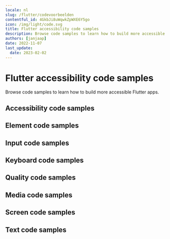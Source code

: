 ```yaml
---
locale: nl
slug: /flutter/codevoorbeelden
contentful_id: 4GkbJi8uWqwkZpWXE6Y5go
icon: /img/light/code.svg
title: Flutter accessibility code samples
description: Browse code samples to learn how to build more accessible Flutter apps.
authors: [janjaap]
date: 2022-11-07
last_update:
  date: 2023-02-02
---
```


# Flutter accessibility code samples

Browse code samples to learn how to build more accessible Flutter apps.

## Accessibility code samples

<LinkList title="List of Flutter Accessibility Code samples" isHighlighted={true}>
  <LinkListItem url="/nl/docs/flutter/codevoorbeelden/accessibility-action" title="- Accessibility action" pageTitle="Accessibility action on Flutter" shortDescription="Accessibility actions provide alternative ways for users of assistive technologies to perform actions."/>
  <LinkListItem url="/nl/docs/flutter/codevoorbeelden/accessibility-announcement" title="- Accessibility announcement" pageTitle="Accessibility announcement on Flutter" shortDescription="Users of assistive technologies should be made aware of important changes in content through accessibility announcements."/>
  <LinkListItem url="/nl/docs/flutter/codevoorbeelden/accessibility-dialog" title="- Accessibility dialog" pageTitle="Accessibility dialog on Flutter" shortDescription="A dialog overlays the screen and offers one or more actions to proceed."/>
  <LinkListItem url="/nl/docs/flutter/codevoorbeelden/accessibility-focus-indicator" title="- Accessibility focus indicator" pageTitle="Accessibility focus indicator on Flutter" shortDescription="Users should know which element has focus when using a keyboard or assistive technology."/>
  <LinkListItem url="/nl/docs/flutter/codevoorbeelden/accessibility-focus" title="- Accessibility focus" pageTitle="Accessibility focus on Flutter" shortDescription="Sometimes you need to programmatically move the accessibility focus to a specific element."/>
  <LinkListItem url="/nl/docs/flutter/codevoorbeelden/accessibility-focusability" title="- Accessibility focusability" pageTitle="Accessibility focusability on Flutter" shortDescription="An element should indicate whether it should be focusable by assistive technologies or not."/>
  <LinkListItem url="/nl/docs/flutter/codevoorbeelden/accessibility-group" title="- Accessibility group" pageTitle="Accessibility group on Flutter" shortDescription="It is easier and quicker for users of assistive technologies to interact with grouped elements."/>
  <LinkListItem url="/nl/docs/flutter/codevoorbeelden/accessibility-hint" title="- Accessibility hint" pageTitle="Accessibility hint on Flutter" shortDescription="An accessibility hint helps users to understand what will happen after performing an action."/>
  <LinkListItem url="/nl/docs/flutter/codevoorbeelden/accessibility-language" title="- Accessibility language" pageTitle="Accessibility language on Flutter" shortDescription="When content is written in multiple languages, foreign words should ideally be indicated in their respective language."/>
  <LinkListItem url="/nl/docs/flutter/codevoorbeelden/accessibility-label" title="- Accessibility label" pageTitle="Accessibility label on Flutter" shortDescription="An accessibility label helps users of assistive technologies to identify elements on the screen."/>
  <LinkListItem url="/nl/docs/flutter/codevoorbeelden/accessibility-link" title="- Accessibility link" pageTitle="Accessibility link on Flutter" shortDescription="Links should be accessible for users of assistive technologies."/>
  <LinkListItem url="/nl/docs/flutter/codevoorbeelden/accessibility-live-region" title="- Accessibility live region" pageTitle="Accessibility live region on Flutter" shortDescription="A live region allows users of assistive technologies to receive updates whenever important information on the screen changes."/>
  <LinkListItem url="/nl/docs/flutter/codevoorbeelden/accessibility-modal" title="- Accessibility modal" pageTitle="Accessibility modal on Flutter" shortDescription="A modal overlays the screen with additional content."/>
  <LinkListItem url="/nl/docs/flutter/codevoorbeelden/accessibility-name" title="- Accessibility name" pageTitle="Accessibility name on Flutter" shortDescription="The accessibility name indicates the name used for interface elements by assistive technologies."/>
  <LinkListItem url="/nl/docs/flutter/codevoorbeelden/accessibility-order" title="- Accessibility order" pageTitle="Accessibility order on Flutter" shortDescription="Assistive technologies try to determine a logical accessibility order based on the placement and properties of the elements on the screen."/>
  <LinkListItem url="/nl/docs/flutter/codevoorbeelden/accessibility-role" title="- Accessibility role" pageTitle="Accessibility role on Flutter" shortDescription="An accessibility role helps users of assistive technologies to understand the purpose of elements on the screen."/>
  <LinkListItem url="/nl/docs/flutter/codevoorbeelden/accessibility-state" title="- Accessibility state" pageTitle="Accessibility state on Flutter" shortDescription="An accessibility state helps users of assistive technologies to understand the state of elements on the screen."/>
  <LinkListItem url="/nl/docs/flutter/codevoorbeelden/accessibility-value" title="- Accessibility value" pageTitle="Accessibility value on Flutter" shortDescription="An accessibility value helps users of assistive technologies to understand the value of elements on the screen."/>
</LinkList>

## Element code samples

<LinkList title="List of Flutter Element Code samples" isHighlighted={true}>
  <LinkListItem url="/nl/docs/flutter/codevoorbeelden/element-focus-change" title="- Element focus change" pageTitle="Element focus change on Flutter" shortDescription="Whenever an element receives focus, it should not automatically trigger an event which changes context."/>
  <LinkListItem url="/nl/docs/flutter/codevoorbeelden/element-identification" title="- Element identification" pageTitle="Element identification on Flutter" shortDescription="Functionality that is repeated on multiple screens should use consistent identification."/>
  <LinkListItem url="/nl/docs/flutter/codevoorbeelden/element-position" title="- Element position" pageTitle="Element position on Flutter" shortDescription="Components that are repeated on multiple screens should have a consistent position."/>
</LinkList>

## Input code samples

<LinkList title="List of Flutter Input Code samples" isHighlighted={true}>
  <LinkListItem url="/nl/docs/flutter/codevoorbeelden/input-cancellation" title="- Input cancellation" pageTitle="Input cancellation on Flutter" shortDescription="Users should be able to cancel accidental interaction."/>
  <LinkListItem url="/nl/docs/flutter/codevoorbeelden/input-content-type" title="- Input content type" pageTitle="Input content type on Flutter" shortDescription="Setting the content type for input fields helps user entering data."/>
  <LinkListItem url="/nl/docs/flutter/codevoorbeelden/input-errors" title="- Input errors" pageTitle="Input errors on Flutter" shortDescription="Users should be notified when they make input errors."/>
  <LinkListItem url="/nl/docs/flutter/codevoorbeelden/input-gestures" title="- Input gestures" pageTitle="Input gestures on Flutter" shortDescription="Gesture activated functionality should also be available without the use of gestures."/>
  <LinkListItem url="/nl/docs/flutter/codevoorbeelden/input-instructions" title="- Input instructions" pageTitle="Input instructions on Flutter" shortDescription="When a label might not describe the requested input sufficiently, you should add additional instructions."/>
  <LinkListItem url="/nl/docs/flutter/codevoorbeelden/input-keyboard-type" title="- Input keyboard type" pageTitle="Input keyboard type on Flutter" shortDescription="Setting the keyboard type for input fields helps user entering data."/>
  <LinkListItem url="/nl/docs/flutter/codevoorbeelden/input-label" title="- Input label" pageTitle="Input label on Flutter" shortDescription="Input fields should have labels so that users know what input data is expected."/>
  <LinkListItem url="/nl/docs/flutter/codevoorbeelden/input-motion" title="- Input motion" pageTitle="Input motion on Flutter" shortDescription="Provide an alternative way for actions activated by motion, to allow everyone to use the functionality."/>
  <LinkListItem url="/nl/docs/flutter/codevoorbeelden/input-predictable" title="- Input predictable" pageTitle="Input predictable on Flutter" shortDescription="Whenever a user provides input, there should be no change of context."/>
</LinkList>

## Keyboard code samples

<LinkList title="List of Flutter Keyboard Code samples" isHighlighted={true}>
  <LinkListItem url="/nl/docs/flutter/codevoorbeelden/keyboard-order" title="- Keyboard order" pageTitle="Keyboard order on Flutter" shortDescription="By adjusting the keyboard order, you can provide a great experience for users that control their device using a hardware keyboard."/>
  <LinkListItem url="/nl/docs/flutter/codevoorbeelden/keyboard-shortcuts" title="- Keyboard shortcuts" pageTitle="Keyboard shortcuts on Flutter" shortDescription="Most people operate their smartphones with touch, but some people use an external keyboard."/>
</LinkList>

## Quality code samples

<LinkList title="List of Flutter Quality Code samples" isHighlighted={true}>
  <LinkListItem url="/nl/docs/flutter/codevoorbeelden/linting" title="- Linting" pageTitle="Linting on Flutter" shortDescription="Linting is the process of running a tool which analyzes your code for potential errors."/>
</LinkList>

## Media code samples

<LinkList title="List of Flutter Media Code samples" isHighlighted={true}>
  <LinkListItem url="/nl/docs/flutter/codevoorbeelden/audio-control" title="- Audio control" pageTitle="Audio control on Flutter" shortDescription="Users should be able to control audio whenever it plays automatically."/>
  <LinkListItem url="/nl/docs/flutter/codevoorbeelden/audio-description" title="- Audio description" pageTitle="Audio description on Flutter" shortDescription="Videos should include audio description when important visual details are shown which you cannot hear."/>
  <LinkListItem url="/nl/docs/flutter/codevoorbeelden/live-captions" title="- Live captions" pageTitle="Live captions on Flutter" shortDescription="Captions should be provided in real-time to enable users to understand what is being said in live videos."/>
  <LinkListItem url="/nl/docs/flutter/codevoorbeelden/captions" title="- Captions" pageTitle="Captions on Flutter" shortDescription="Captions should be provided to enable users to understand what is being said in videos."/>
  <LinkListItem url="/nl/docs/flutter/codevoorbeelden/transcript" title="- Transcript" pageTitle="Transcript on Flutter" shortDescription="Videos should contain a transcript to allow users to read what is shown in media, such as a video or podcast."/>
</LinkList>

## Screen code samples

<LinkList title="List of Flutter Screen Code samples" isHighlighted={true}>
  <LinkListItem url="/nl/docs/flutter/codevoorbeelden/reduced-animations" title="- Reduced animations" pageTitle="Reduced animations on Flutter" shortDescription="Content which conveys a sense of motion can be a barrier for users."/>
  <LinkListItem url="/nl/docs/flutter/codevoorbeelden/contrast" title="- Contrast" pageTitle="Contrast on Flutter" shortDescription="Apps should provide enough contrast between text and its background so that it can be read by people with moderately low vision."/>
  <LinkListItem url="/nl/docs/flutter/codevoorbeelden/dark-mode" title="- Dark mode" pageTitle="Dark mode on Flutter" shortDescription="Dark mode darkens background colours and provides a more comfortable viewing experience in low light."/>
  <LinkListItem url="/nl/docs/flutter/codevoorbeelden/frequent-flashes" title="- Frequent flashes" pageTitle="Frequent flashes on Flutter" shortDescription="Rapidly flashing images or views can cause seizures for some users."/>
  <LinkListItem url="/nl/docs/flutter/codevoorbeelden/descriptive-headers" title="- Descriptive headers" pageTitle="Descriptive headers on Flutter" shortDescription="Screens should have descriptive headers, this helps users find specific content and orient themselves within your app."/>
  <LinkListItem url="/nl/docs/flutter/codevoorbeelden/descriptive-labels" title="- Descriptive labels" pageTitle="Descriptive labels on Flutter" shortDescription="Screens should have descriptive labels, these help users recognize which purpose controls have."/>
  <LinkListItem url="/nl/docs/flutter/codevoorbeelden/screen-orientation" title="- Screen orientation" pageTitle="Screen orientation on Flutter" shortDescription="Apps should adapt to the preferred display orientation of the user."/>
  <LinkListItem url="/nl/docs/flutter/codevoorbeelden/reflow" title="- Reflow" pageTitle="Reflow on Flutter" shortDescription="Content on the screen should reflow based on the users' preferences."/>
  <LinkListItem url="/nl/docs/flutter/codevoorbeelden/search-functionality" title="- Search functionality" pageTitle="Search functionality on Flutter" shortDescription="Users might have difficulty finding a specific screen."/>
  <LinkListItem url="/nl/docs/flutter/codevoorbeelden/skip-content" title="- Skip content" pageTitle="Skip content on Flutter" shortDescription="It can be helpful for users to skip repeated blocks of content."/>
  <LinkListItem url="/nl/docs/flutter/codevoorbeelden/adjustable-timing" title="- Adjustable timing" pageTitle="Adjustable timing on Flutter" shortDescription="Everyone, including people with disabilities, should have adequate time to interact with your app."/>
  <LinkListItem url="/nl/docs/flutter/codevoorbeelden/screen-title" title="- Screen title" pageTitle="Screen title on Flutter" shortDescription="Each screen should have a descriptive title, which helps users with identifying the screen."/>
</LinkList>

## Text code samples

<LinkList title="List of Flutter Text Code samples" isHighlighted={true}>
  <LinkListItem url="/nl/docs/flutter/codevoorbeelden/bold-text" title="- Bold text" pageTitle="Bold text on Flutter" shortDescription="Apps should use bold text when users have indicated this as a preference in the system settings."/>
  <LinkListItem url="/nl/docs/flutter/codevoorbeelden/text-element" title="- Text element" pageTitle="Text element on Flutter" shortDescription="Always use text elements to display text, unless this is not possible due to styling, such as text logo's."/>
  <LinkListItem url="/nl/docs/flutter/codevoorbeelden/localization" title="- Localization" pageTitle="Localization on Flutter" shortDescription="Assistive technologies, such as the screen reader, use the locale for the pronunciation of utterances."/>
  <LinkListItem url="/nl/docs/flutter/codevoorbeelden/scale-text" title="- Scale text" pageTitle="Scale text on Flutter" shortDescription="Apps should scale text to the size specified by users in the system settings."/>
  <LinkListItem url="/nl/docs/flutter/codevoorbeelden/text-spacing" title="- Text spacing" pageTitle="Text spacing on Flutter" shortDescription="Content should adapt to increased spacing between lines, words, letters, and paragraphs."/>
  <LinkListItem url="/nl/docs/flutter/codevoorbeelden/text-truncation" title="- Text truncation" pageTitle="Text truncation on Flutter" shortDescription="Text should never get truncated in your app, even when users have enlarged their font size."/>
</LinkList>
